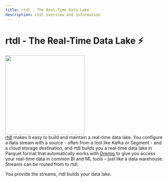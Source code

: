```yaml
---
title: rtdl - The Real-Time Data Lake
description: rtdl overview and information
---
```


# rtdl - The Real-Time Data Lake ⚡️
<img src="/docs/assets/images/rtdl-logo.png" height="250px" width="250px"></img>  
[rtdl](https://rtdl.io) makes it easy to build and maintain a real-time data lake. You 
configure a data stream with a source - often from a tool like Kafka or Segment - and a 
cloud storage destination, and rtdl builds you a real-time data lake in Parquet format that 
automatically works with [Dremio](https://www.dremio.com/) to give you access your real-time 
data in common BI and ML tools – just like a data warehouse. Streams can be routed from  to 
rtdl.  
  
You provide the streams, rtdl builds your data lake.
